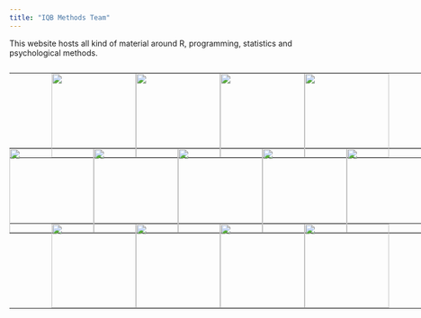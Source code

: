 ```yaml
---
title: "IQB Methods Team"
---
```


This website hosts all kind of material around R, programming, statistics and psychological methods.

<head>
<style>
table, th, td {
  margin-bottom: 0px;
  padding: 0px;
  margin-top: -18px;
}
</style>
</head>

</br>

<table style="width:900px">
<tr>
    <th style="width:75px"></th>
    </th>
    <th style="width:150px">
        <a href="https://weirichs.github.io/eatTools/index.html"><img src="./logos/eatTools.png" style="width:150px;height:150px;"></a>
    </th>
    <th style="width:150px">
      <a href="https://beckerbenj.github.io/eatFDZ/"><img src="./logos/eatFDZ.png" style="width:150px;height:150px;"></a>
      </th>
    <th style="width:150px">
      <a href="https://beckerbenj.github.io/eatCodebook/"><img src="./logos/eatCodebook.png" style="width:150px;height:150px;"></a>
    </th>
    <th style="width:150px">
      <a href="https://beckerbenj.github.io/eatATA/"><img src="./logos/eatATA.png" style="width:150px;height:150px;"></a>
    </th>
    <th style="width:150px"></th>
    <th style="width:75px"></th>
</tr>
</table>

<table style="width:900px">
<tr>
    <th style="width:150px">
      <a href="https://beckerbenj.github.io/eatGADS/"><img src="./logos/eatGADS.png" style="width:150px;height:150px;"></a>
    </th>
    <th style="width:150px">
      <a href="https://beckerbenj.github.io/eatRecode/"><img src="./logos/eatRecode.png" style="width:150px;height:150px;"></a>
    </th>
    <th style="width:150px">
       <img src="./logos/eat.png" style="width:150px;height:150px;">
    </th>
    <th style="width:150px">
      <a href="https://github.com/sachseka/eatPrep"><img src="./logos/eatPrep.png" style="width:150px;height:150px;"></a>
    </th>
    <th style="width:150px">
      <img src="./logos/eatPrepTBA.png" style="width:150px;height:150px;"></a>
    </th>
    <th style="width:150px"></th>
</tr>
</table>


<table style="width:900px">
<tr>
    <th style="width:75px"></th>
    <th style="width:150px">
      <a href="https://github.com/weirichs/eatModel"><img src="./logos/eatModel.png" style="width:150px;height:150px;"></a>
    </th>
    <th style="width:150px">
      <a href="https://cran.r-project.org/web/packages/eatRep/"><img src="./logos/eatRep.png" style="width:150px;height:150px;"></a>
    </th>
    <th style="width:150px">
      <a href="https://github.com/beckerbenj/eatAnalysis"><img src="./logos/eatAnalysis.png" style="width:150px;height:150px;"></a>
    </th>
    <th style="width:150px">
      <a href="https://nickhaf.github.io/eatPlot/"><img src="./logos/eatPlot.png" style="width:150px;height:150px;"></a>
    </th>
    <th style="width:150px"></th>
    <th style="width:75px"></th>
</tr>
</table>